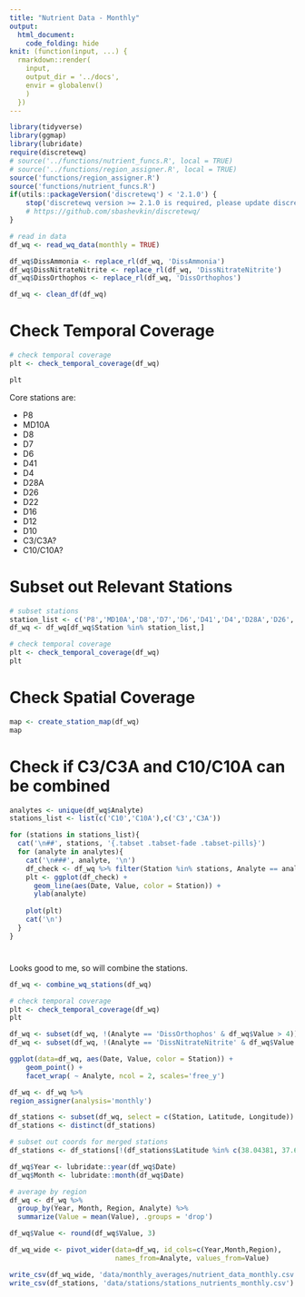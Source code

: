 ```yaml
---
title: "Nutrient Data - Monthly"
output:
  html_document:
    code_folding: hide
knit: (function(input, ...) {
  rmarkdown::render(
    input,
    output_dir = '../docs',
    envir = globalenv()
    )
  })
---
```


```r
library(tidyverse)
library(ggmap)
library(lubridate)
require(discretewq)
# source('../functions/nutrient_funcs.R', local = TRUE)
# source('../functions/region_assigner.R', local = TRUE)
source('functions/region_assigner.R')
source('functions/nutrient_funcs.R')
if(utils::packageVersion('discretewq') < '2.1.0') {
    stop('discretewq version >= 2.1.0 is required, please update discretewq.')
    # https://github.com/sbashevkin/discretewq/
}
```

```r
# read in data
df_wq <- read_wq_data(monthly = TRUE)

df_wq$DissAmmonia <- replace_rl(df_wq, 'DissAmmonia')
df_wq$DissNitrateNitrite <- replace_rl(df_wq, 'DissNitrateNitrite')
df_wq$DissOrthophos <- replace_rl(df_wq, 'DissOrthophos')

df_wq <- clean_df(df_wq)
```

# Check Temporal Coverage
```r
# check temporal coverage
plt <- check_temporal_coverage(df_wq)

plt
```

Core stations are:

* P8
* MD10A
* D8
* D7
* D6
* D41
* D4
* D28A
* D26
* D22
* D16
* D12
* D10
* C3/C3A?
* C10/C10A?

# Subset out Relevant Stations
```r
# subset stations
station_list <- c('P8','MD10A','D8','D7','D6','D41','D4','D28A','D26','D22','D16','D12','D10','C3','C3A','C10','C10A')
df_wq <- df_wq[df_wq$Station %in% station_list,]

# check temporal coverage
plt <- check_temporal_coverage(df_wq)
plt
```

# Check Spatial Coverage
```r
map <- create_station_map(df_wq)
map
```

# Check if C3/C3A and C10/C10A can be combined {.tabset .tabset-pills}
```r
analytes <- unique(df_wq$Analyte)
stations_list <- list(c('C10','C10A'),c('C3','C3A'))

for (stations in stations_list){
  cat('\n##', stations, '{.tabset .tabset-fade .tabset-pills}')
  for (analyte in analytes){
    cat('\n###', analyte, '\n')
    df_check <- df_wq %>% filter(Station %in% stations, Analyte == analyte)
    plt <- ggplot(df_check) +
      geom_line(aes(Date, Value, color = Station)) +
      ylab(analyte)
  
    plot(plt)
    cat('\n')
  }
}
```

#
Looks good to me, so will combine the stations.
```r
df_wq <- combine_wq_stations(df_wq)

# check temporal coverage
plt <- check_temporal_coverage(df_wq)
plt
```

```r
df_wq <- subset(df_wq, !(Analyte == 'DissOrthophos' & df_wq$Value > 4))
df_wq <- subset(df_wq, !(Analyte == 'DissNitrateNitrite' & df_wq$Value > 10))

ggplot(data=df_wq, aes(Date, Value, color = Station)) +
	geom_point() +
	facet_wrap( ~ Analyte, ncol = 2, scales='free_y')
```

```r
df_wq <- df_wq %>%
region_assigner(analysis='monthly')
```

```r
df_stations <- subset(df_wq, select = c(Station, Latitude, Longitude))
df_stations <- distinct(df_stations)

# subset out coords for merged stations
df_stations <- df_stations[!(df_stations$Latitude %in% c(38.04381, 37.67575, 38.34575)),]
```

```r
df_wq$Year <- lubridate::year(df_wq$Date)
df_wq$Month <- lubridate::month(df_wq$Date)

# average by region
df_wq <- df_wq %>%
  group_by(Year, Month, Region, Analyte) %>%
  summarize(Value = mean(Value), .groups = 'drop')

df_wq$Value <- round(df_wq$Value, 3)

df_wq_wide <- pivot_wider(data=df_wq, id_cols=c(Year,Month,Region),
                          names_from=Analyte, values_from=Value)
```

```r
write_csv(df_wq_wide, 'data/monthly_averages/nutrient_data_monthly.csv')
write_csv(df_stations, 'data/stations/stations_nutrients_monthly.csv')
```
